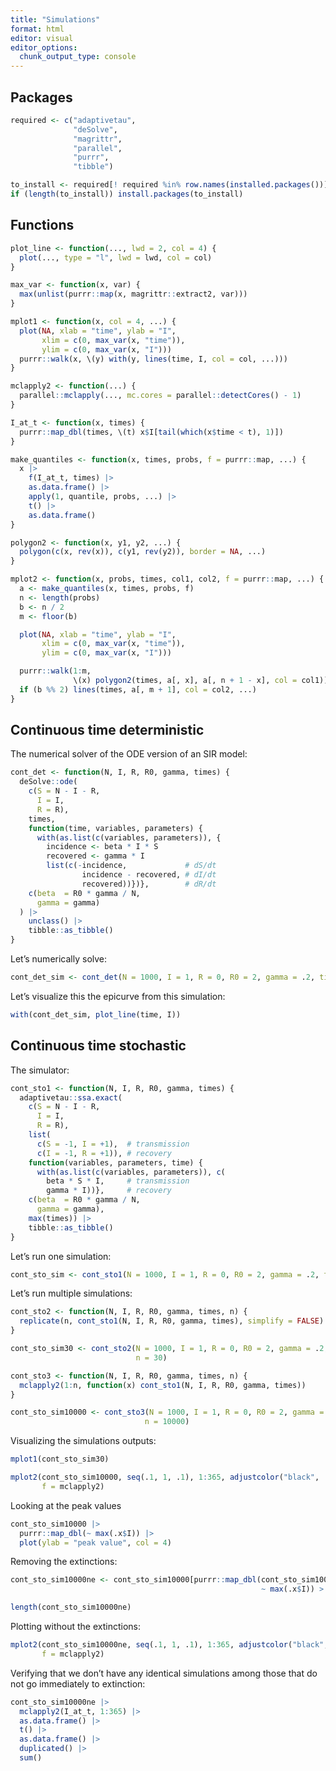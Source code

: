 ```yaml
---
title: "Simulations"
format: html
editor: visual
editor_options: 
  chunk_output_type: console
---
```


## Packages

```r
required <- c("adaptivetau",
              "deSolve",
              "magrittr",
              "parallel",
              "purrr",
              "tibble")

to_install <- required[! required %in% row.names(installed.packages())]
if (length(to_install)) install.packages(to_install)
```


## Functions

```r
plot_line <- function(..., lwd = 2, col = 4) {
  plot(..., type = "l", lwd = lwd, col = col)
}
```

```r
max_var <- function(x, var) {
  max(unlist(purrr::map(x, magrittr::extract2, var)))
}
```

```r
mplot1 <- function(x, col = 4, ...) {
  plot(NA, xlab = "time", ylab = "I",
       xlim = c(0, max_var(x, "time")),
       ylim = c(0, max_var(x, "I")))
  purrr::walk(x, \(y) with(y, lines(time, I, col = col, ...)))
}
```

```r
mclapply2 <- function(...) {
  parallel::mclapply(..., mc.cores = parallel::detectCores() - 1)
}
```

```r
I_at_t <- function(x, times) {
  purrr::map_dbl(times, \(t) x$I[tail(which(x$time < t), 1)])
}
```

```r
make_quantiles <- function(x, times, probs, f = purrr::map, ...) {
  x |>
    f(I_at_t, times) |> 
    as.data.frame() |> 
    apply(1, quantile, probs, ...) |> 
    t() |> 
    as.data.frame()
}
```

```r
polygon2 <- function(x, y1, y2, ...) {
  polygon(c(x, rev(x)), c(y1, rev(y2)), border = NA, ...)
}
```

```r
mplot2 <- function(x, probs, times, col1, col2, f = purrr::map, ...) {
  a <- make_quantiles(x, times, probs, f)
  n <- length(probs)
  b <- n / 2
  m <- floor(b)

  plot(NA, xlab = "time", ylab = "I",
       xlim = c(0, max_var(x, "time")),
       ylim = c(0, max_var(x, "I")))

  purrr::walk(1:m,
              \(x) polygon2(times, a[, x], a[, n + 1 - x], col = col1))
  if (b %% 2) lines(times, a[, m + 1], col = col2, ...)
}
```

## Continuous time deterministic

The numerical solver of the ODE version of an SIR model:

```r
cont_det <- function(N, I, R, R0, gamma, times) {
  deSolve::ode(
    c(S = N - I - R,
      I = I,
      R = R),
    times,
    function(time, variables, parameters) {
      with(as.list(c(variables, parameters)), {
        incidence <- beta * I * S
        recovered <- gamma * I
        list(c(-incidence,             # dS/dt
                incidence - recovered, # dI/dt
                recovered))})},        # dR/dt
    c(beta  = R0 * gamma / N,
      gamma = gamma)
  ) |> 
    unclass() |>
    tibble::as_tibble()
}
```

Let's numerically solve:

```r
cont_det_sim <- cont_det(N = 1000, I = 1, R = 0, R0 = 2, gamma = .2, times = 1:365)
```

Let's visualize this the epicurve from this simulation:

```r
with(cont_det_sim, plot_line(time, I))
```

## Continuous time stochastic

The simulator:

```r
cont_sto1 <- function(N, I, R, R0, gamma, times) {
  adaptivetau::ssa.exact(
    c(S = N - I - R,
      I = I,
      R = R),
    list(
      c(S = -1, I = +1),  # transmission
      c(I = -1, R = +1)), # recovery
    function(variables, parameters, time) {
      with(as.list(c(variables, parameters)), c(
        beta * S * I,     # transmission
        gamma * I))},     # recovery
    c(beta  = R0 * gamma / N,
      gamma = gamma),
    max(times)) |> 
    tibble::as_tibble()
}
```

Let's run one simulation:

```r
cont_sto_sim <- cont_sto1(N = 1000, I = 1, R = 0, R0 = 2, gamma = .2, times = 1:365)
```

Let's run multiple simulations:

```r
cont_sto2 <- function(N, I, R, R0, gamma, times, n) {
  replicate(n, cont_sto1(N, I, R, R0, gamma, times), simplify = FALSE)
}
```

```r
cont_sto_sim30 <- cont_sto2(N = 1000, I = 1, R = 0, R0 = 2, gamma = .2, times = 1:365,
                            n = 30)
```

```r
cont_sto3 <- function(N, I, R, R0, gamma, times, n) {
  mclapply2(1:n, function(x) cont_sto1(N, I, R, R0, gamma, times))
}
```



```r
cont_sto_sim10000 <- cont_sto3(N = 1000, I = 1, R = 0, R0 = 2, gamma = .2, times = 1:365,
                              n = 10000)
```

Visualizing the simulations outputs:

```r
mplot1(cont_sto_sim30)
```

```r
mplot2(cont_sto_sim10000, seq(.1, 1, .1), 1:365, adjustcolor("black", .1), 2, lwd = 2,
       f = mclapply2)
```

Looking at the peak values

```r
cont_sto_sim10000 |>
  purrr::map_dbl(~ max(.x$I)) |> 
  plot(ylab = "peak value", col = 4)
```

Removing the extinctions:

```r
cont_sto_sim10000ne <- cont_sto_sim10000[purrr::map_dbl(cont_sto_sim10000,
                                                        ~ max(.x$I)) > 50]
```

```r
length(cont_sto_sim10000ne)
```


Plotting without the extinctions:

```r
mplot2(cont_sto_sim10000ne, seq(.1, 1, .1), 1:365, adjustcolor("black", .1), 2, lwd = 2,
       f = mclapply2)
```

Verifying that we don't have any identical simulations among those that do not go
immediately to extinction:

```r
cont_sto_sim10000ne |>
  mclapply2(I_at_t, 1:365) |> 
  as.data.frame() |> 
  t() |> 
  as.data.frame() |> 
  duplicated() |> 
  sum()
```

